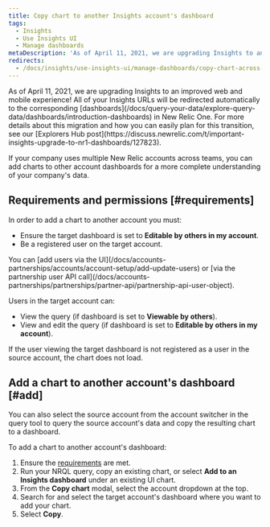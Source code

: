 ```yaml
---
title: Copy chart to another Insights account's dashboard
tags:
  - Insights
  - Use Insights UI
  - Manage dashboards
metaDescription: 'As of April 11, 2021, we are upgrading Insights to an improved web and mobile experience with New Relic One Dashboards.'
redirects:
  - /docs/insights/use-insights-ui/manage-dashboards/copy-chart-across-accounts
---
```


<Callout variant="important">
  As of April 11, 2021, we are upgrading Insights to an improved web and mobile experience! All of your Insights URLs will be redirected automatically to the corresponding [dashboards](/docs/query-your-data/explore-query-data/dashboards/introduction-dashboards) in New Relic One. For more details about this migration and how you can easily plan for this transition, see our [Explorers Hub post](https://discuss.newrelic.com/t/important-insights-upgrade-to-nr1-dashboards/127823).
</Callout>

If your company uses multiple New Relic accounts across teams, you can add charts to other account dashboards for a more complete understanding of your company's data.

## Requirements and permissions [#requirements]

In order to add a chart to another account you must:

* Ensure the target dashboard is set to **Editable by others in my account**.
* Be a registered user on the target account.

<Callout variant="tip">
  You can [add users via the UI](/docs/accounts-partnerships/accounts/account-setup/add-update-users) or [via the partnership user API call](/docs/accounts-partnerships/partnerships/partner-api/partnership-api-user-object).
</Callout>

Users in the target account can:

* View the query (if dashboard is set to **Viewable by others**).
* View and edit the query (if dashboard is set to **Editable by others in my account**).

If the user viewing the target dashboard is not registered as a user in the source account, the chart does not load.

## Add a chart to another account's dashboard [#add]

<Callout variant="tip">
  You can also select the source account from the account switcher in the query tool to query the source account's data and copy the resulting chart to a dashboard.
</Callout>

To add a chart to another account's dashboard:

1. Ensure the [requirements](#requirements) are met.
2. Run your NRQL query, copy an existing chart, or select **Add to an Insights dashboard** under an existing UI chart.
3. From the **Copy chart** modal, select the account dropdown at the top.
4. Search for and select the target account's dashboard where you want to add your chart.
5. Select **Copy**.
